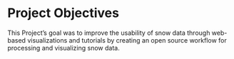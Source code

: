 # Project Objectives {#objectives}

This Project’s goal was to improve the usability of snow data through web-based visualizations and tutorials by creating an open source workflow for processing and visualizing snow data. 
